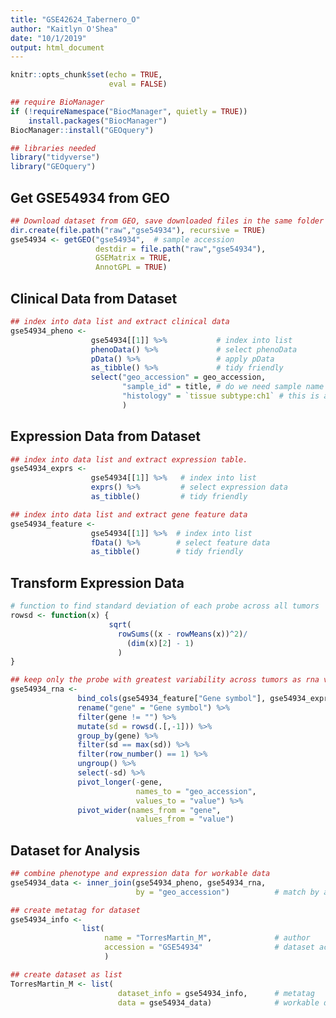 ```yaml
---
title: "GSE42624_Tabernero_O"
author: "Kaitlyn O'Shea"
date: "10/1/2019"
output: html_document
---
```



```r
knitr::opts_chunk$set(echo = TRUE,
                      eval = FALSE)
```

```r
## require BioManager
if (!requireNamespace("BiocManager", quietly = TRUE))
    install.packages("BiocManager")
BiocManager::install("GEOquery") 
```

```r
## libraries needed
library("tidyverse")
library("GEOquery")
```

## Get GSE54934 from GEO
```r
## Download dataset from GEO, save downloaded files in the same folder as this .Rmd file.
dir.create(file.path("raw","gse54934"), recursive = TRUE)
gse54934 <- getGEO("gse54934",  # sample accession 
                   destdir = file.path("raw","gse54934"),
                   GSEMatrix = TRUE,
                   AnnotGPL = TRUE)
```

## Clinical Data from Dataset
```r
## index into data list and extract clinical data
gse54934_pheno <-
                  gse54934[[1]] %>%           # index into list 
                  phenoData() %>%             # select phenoData
                  pData() %>%                 # apply pData
                  as_tibble() %>%             # tidy friendly
                  select("geo_accession" = geo_accession,
                         "sample_id" = title, # do we need sample name and accession number?
                         "histology" = `tissue subtype:ch1` # this is a mixed variable between grade and histology
                         ) 
```

## Expression Data from Dataset
```r
## index into data list and extract expression table.
gse54934_exprs <- 
                  gse54934[[1]] %>%   # index into list 
                  exprs() %>%         # select expression data
                  as_tibble()         # tidy friendly

## index into data list and extract gene feature data
gse54934_feature <- 
                  gse54934[[1]] %>%  # index into list 
                  fData() %>%        # select feature data
                  as_tibble()        # tidy friendly
```

## Transform Expression Data
``` r
# function to find standard deviation of each probe across all tumors
rowsd <- function(x) {
                      sqrt(
                        rowSums((x - rowMeans(x))^2)/
                          (dim(x)[2] - 1)
                        )
}

## keep only the probe with greatest variability across tumors as rna variable and gene names
gse54934_rna <-
               bind_cols(gse54934_feature["Gene symbol"], gse54934_exprs) %>% # add gene name to expression data
               rename("gene" = "Gene symbol") %>%                             # rename name variable as 'gene' 
               filter(gene != "") %>%                                         # keep only data for named genes
               mutate(sd = rowsd(.[,-1])) %>%                                 # calculate sd for each probe, index out gene name
               group_by(gene) %>%                                             # group probes by gene
               filter(sd == max(sd)) %>%                                      # keep the probe with the max variation for each gene
               filter(row_number() == 1) %>%                                  # remove duplicates
               ungroup() %>%                                                  # ungroup by genes 
               select(-sd) %>%                                                # select all but sd column
               pivot_longer(-gene,                                            # do not group by gene 
                            names_to = "geo_accession",                       # 'key' via gather
                            values_to = "value") %>%                          
               pivot_wider(names_from = "gene",                               # final format genes as rows
                            values_from = "value")                            # final format expression across accession as columns    

```

## Dataset for Analysis
```r
## combine phenotype and expression data for workable data
gse54934_data <- inner_join(gse54934_pheno, gse54934_rna, 
                            by = "geo_accession")          # match by accession

## create metatag for dataset
gse54934_info <-  
                list(
                     name = "TorresMartin_M",              # author
                     accession = "GSE54934"                # dataset accession 
                     )

## create dataset as list 
TorresMartin_M <- list(
                        dataset_info = gse54934_info,      # metatag
                        data = gse54934_data)              # workable data
```
